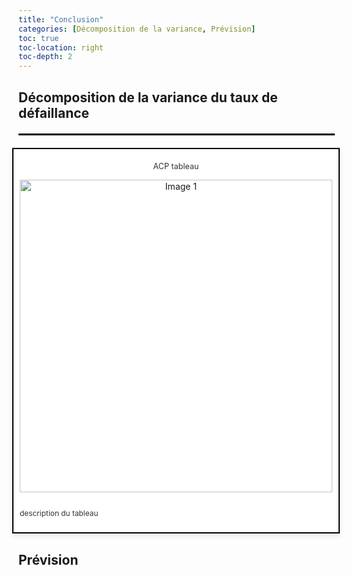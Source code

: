```yaml
---
title: "Conclusion"
categories: [Décomposition de la variance, Prévision]
toc: true
toc-location: right
toc-depth: 2
---
```


## Décomposition de la variance du taux de défaillance 


<hr style="border: 1px solid black; width: 100%; margin: 20px 0;">

<div style="display: flex; justify-content: center; align-items: center; margin: 20px auto;">

  <div style="text-align: center; 
              border: 2px solid black; 
              padding: 10px; 
              width: 550px; 
              box-shadow: 0 4px 8px rgba(0, 0, 0, 0.1); 
              background-color: #fff;">

  <p style="margin-top: 10px; font-size: 0.9em; color: #333;">ACP tableau</p>

  <img src="synthese.png" alt="Image 1" style="width: 500px; height: auto; margin-bottom: 10px;" />

  <p style="font-size: 0.85em; color: #333; margin-top: 10px; text-align: justify; line-height: 1.6;">description du tableau
  </p>

  </div>

</div>

## Prévision